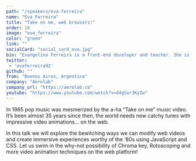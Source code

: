 ```yaml
---
path: "/speakers/eva-ferreira"
name: "Eva Ferreira"
title: "Take on me, web browsers!"
order: 18
image: "eva_ferreira"
color: "green"
link: ""
socialCard: "social_card_eva.jpg"
bio: "Evangelina Ferreira is a front-end developer and teacher. She is currently working at Aerolab as a UI Developer and has been teaching web technologies at the National Technological University of Argentina for more than five years. In her free time she organizes CSSConf Argentina."
twitter:
 - 'evaferreira92'
github: ""
from: "Buenos Aires, Argentina"
company: "Aerolab"
company_url: "https://aerolab.co"
youtube: "https://www.youtube.com/watch?v=d4gSor3KyIw"
---
```


In 1985 pop music was mesmerized by the a-ha “Take on me” music video. It’s been almost 35 years since then,
the world needs new catchy tunes with impressive video animations… on the web.

In this talk we will explore the bewitching ways we can modify web videos and create immersive experiences
worthy of the ‘80s using JavaScript and CSS. Let us swim in the why-not possibility of Chroma key, Rotoscoping
and more video animation techniques on the web platform!